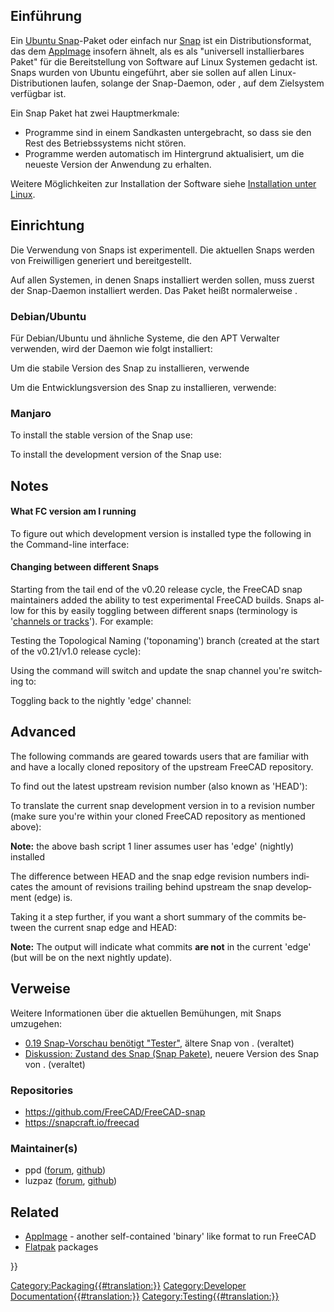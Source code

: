 <languages/>
{{TOCright}}

<span id="Introduction"></span>
== Einführung ==

Ein [[Ubuntu_Snap/de|Ubuntu Snap]]-Paket oder einfach nur [[Ubuntu_Snap/de|Snap]] ist ein Distributionsformat, das dem [[AppImage/de|AppImage]] insofern ähnelt, als es als "universell installierbares Paket" für die Bereitstellung von Software auf Linux Systemen gedacht ist. Snaps wurden von Ubuntu eingeführt, aber sie sollen auf allen Linux-Distributionen laufen, solange der Snap-Daemon, oder {{incode|snapd}}, auf dem Zielsystem verfügbar ist.

Ein Snap Paket hat zwei Hauptmerkmale:
* Programme sind in einem Sandkasten untergebracht, so dass sie den Rest des Betriebssystems nicht stören.
* Programme werden automatisch im Hintergrund aktualisiert, um die neueste Version der Anwendung zu erhalten.

Weitere Möglichkeiten zur Installation der Software siehe [[Installing_on_Linux/de|Installation unter Linux]].

<span id="Installation"></span>
== Einrichtung ==

Die Verwendung von Snaps ist experimentell. Die aktuellen Snaps werden von Freiwilligen generiert und bereitgestellt.

Auf allen Systemen, in denen Snaps installiert werden sollen, muss zuerst der Snap-Daemon installiert werden. Das Paket heißt normalerweise {{incode|snapd}}.

<div lang="en" dir="ltr" class="mw-content-ltr">
=== Debian/Ubuntu ===
</div>

Für Debian/Ubuntu und ähnliche Systeme, die den APT Verwalter verwenden, wird der Daemon wie folgt installiert:

{{Code|lang=bash|code=
sudo apt install snapd
}}

Um die stabile Version des Snap zu installieren, verwende

{{Code|lang=bash|code=
sudo snap install freecad
}}

Um die Entwicklungsversion des Snap zu installieren, verwende:

{{Code|lang=bash|code=
sudo snap install --edge freecad
}}

<div lang="en" dir="ltr" class="mw-content-ltr">
=== Manjaro ===
</div>

<div lang="en" dir="ltr" class="mw-content-ltr">
To install the stable version of the Snap use:
</div>

{{Code|lang=bash|code=
snap install freecad
}} 

<div lang="en" dir="ltr" class="mw-content-ltr">
To install the development version of the Snap use:
</div>

{{Code|lang=bash|code=
snap install --edge freecad
}}

<div lang="en" dir="ltr" class="mw-content-ltr">
== Notes ==
</div>

<div lang="en" dir="ltr" class="mw-content-ltr">
==== What FC version am I running ====
</div>

<div lang="en" dir="ltr" class="mw-content-ltr">
To figure out which development version is installed type the following in the Command-line interface:
</div>

{{Code|lang=bash|code=
snap info freecad
}}

<div lang="en" dir="ltr" class="mw-content-ltr">
==== Changing between different Snaps ====
</div>

<div lang="en" dir="ltr" class="mw-content-ltr">
Starting from the tail end of the v0.20 release cycle, the FreeCAD snap maintainers added the ability to test experimental FreeCAD builds. Snaps allow for this by easily toggling between different snaps (terminology is '[https://snapcraft.io/docs/channels channels or tracks]'). For example:
</div>

<div lang="en" dir="ltr" class="mw-content-ltr">
Testing the Topological Naming ('toponaming') branch (created at the start of the v0.21/v1.0 release cycle):
</div>

{{code|lang=bash|code=
snap refresh freecad --channel=latest/edge/toponaming
}}

<div lang="en" dir="ltr" class="mw-content-ltr">
Using the {{incode|refresh}} command will switch and update the snap channel you're switching to:
</div>

{{code|lang=bash|code=
snap refresh freecad --channel=latest/edge/toponaming
}}

<div lang="en" dir="ltr" class="mw-content-ltr">
Toggling back to the nightly 'edge' channel:
</div>

{{code|lang=bash|code=
snap refresh freecad --channel=latest/edge
}}

<div lang="en" dir="ltr" class="mw-content-ltr">
== Advanced ==
</div>

<div lang="en" dir="ltr" class="mw-content-ltr">
The following commands are geared towards users that are familiar with {{incode|git}} and have a locally cloned repository of the upstream FreeCAD repository.
</div>

{{Code|lang=bash|code=
git clone https://github.com/FreeCAD/FreeCAD
cd FreeCAD/
}}

<div lang="en" dir="ltr" class="mw-content-ltr">
To find out the latest upstream revision number (also known as 'HEAD'):
</div>

{{Code|lang=bash|code=
git pull upstream master  # first make sure we have the most up-to-date commits
git rev-list --count HEAD # 'HEAD' refers to the current commit you are viewing (tip of the master branch)
}}

<div lang="en" dir="ltr" class="mw-content-ltr">
To translate the current snap development version in to a revision number (make sure you're within your cloned FreeCAD repository as mentioned above):
</div>

{{Code|lang=bash|code=
snap info freecad <nowiki>|</nowiki>\
grep -e '^\s\+latest/edge' <nowiki>|</nowiki>\
awk -F ' ' '{ print $2 }' <nowiki>|</nowiki>\
xargs -I{} git rev-list --count {}
}}

<div lang="en" dir="ltr" class="mw-content-ltr">
'''Note:''' the above bash script 1 liner assumes user has 'edge' (nightly) installed
</div>

<div lang="en" dir="ltr" class="mw-content-ltr">
The difference between HEAD and the snap edge revision numbers indicates the amount of revisions trailing behind upstream the snap development (edge) is.
</div>

<div lang="en" dir="ltr" class="mw-content-ltr">
Taking it a step further, if you want a short summary of the commits between the current snap edge and HEAD:
</div>

{{Code|lang=bash|code=
snap info freecad <nowiki>|</nowiki>\
grep -e '^\s\+latest/edge' <nowiki>|</nowiki>\
awk -F ' ' '{ print $2 }' <nowiki>|</nowiki>\
xargs -I{} git log --oneline --ancestry-path {}..HEAD
}}

<div lang="en" dir="ltr" class="mw-content-ltr">
'''Note:''' The output will indicate what commits '''are not''' in the current 'edge' (but will be on the next nightly update).
</div>

<span id="Links"></span>
== Verweise ==

<div class="mw-translate-fuzzy">
Weitere Informationen über die aktuellen Bemühungen, mit Snaps umzugehen:
* [https://forum.freecadweb.org/viewtopic.php?f=4&t=46044 0.19 Snap-Vorschau benötigt "Tester"], ältere Snap von {{Emphasis|vejmarie}}. (veraltet)
* [https://forum.freecadweb.org/viewtopic.php?f=42&t=46853 Diskussion: Zustand des Snap (Snap Pakete)], neuere Version des Snap von {{Emphasis|ppd}}. (veraltet)
</div>

<div lang="en" dir="ltr" class="mw-content-ltr">
=== Repositories ===
</div>

<div lang="en" dir="ltr" class="mw-content-ltr">
* https://github.com/FreeCAD/FreeCAD-snap
* https://snapcraft.io/freecad
</div>

<div lang="en" dir="ltr" class="mw-content-ltr">
=== Maintainer(s) ===
</div>

<div lang="en" dir="ltr" class="mw-content-ltr">
* ppd ([https://forum.freecad.org/memberlist.php?mode=viewprofile&u=24042 forum], [https://github.com/ppd github])
* luzpaz ([https://forum.freecad.org/memberlist.php?mode=viewprofile&u=12229 forum], [https://github.com/luzpaz github])
</div>

<div lang="en" dir="ltr" class="mw-content-ltr">
== Related ==
</div>

<div lang="en" dir="ltr" class="mw-content-ltr">
* [[AppImage|AppImage]] - another self-contained 'binary' like format to run FreeCAD
* [[Flatpak|Flatpak]] packages
</div>


[[Category:Packaging{{#translation:}}]]
[[Category:Developer Documentation{{#translation:}}]]
[[Category:Testing{{#translation:}}]]
{{Userdocnavi{{#translation:}}}}